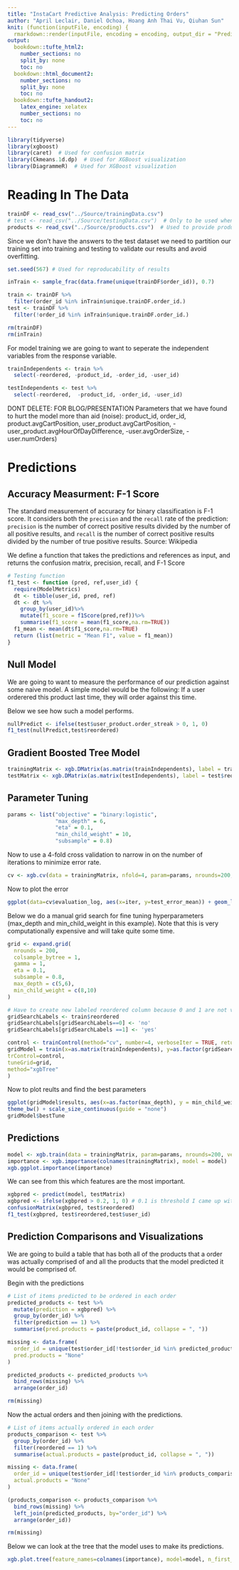 ```yaml
---
title: "InstaCart Predictive Analysis: Predicting Orders"
author: "April Leclair, Daniel Ochoa, Hoang Anh Thai Vu, Qiuhan Sun"
knit: (function(inputFile, encoding) {
  rmarkdown::render(inputFile, encoding = encoding, output_dir = "PredictiveAnalysis_HTML_Output") })
output:
  bookdown::tufte_html2:
    number_sections: no
    split_by: none
    toc: no
  bookdown::html_document2:
    number_sections: no
    split_by: none
    toc: no
  bookdown::tufte_handout2:
    latex_engine: xelatex
    number_sections: no
    toc: no
---
```


```r
library(tidyverse)
library(xgboost)
library(caret)  # Used for confusion matrix
library(Ckmeans.1d.dp)  # Used for XGBoost visualization
library(DiagrammeR)  # Used for XGBoost visualization
```

# Reading In The Data
```r
trainDF <- read_csv("../Source/trainingData.csv")
# test <- read_csv("../Source/testingData.csv")  # Only to be used when turning in to kaggle competition
products <- read_csv("../Source/products.csv")  # Used to provide product names (hasn't been incorporated yet)
```

Since we don't have the answers to the test dataset we need to partition our training set into training and testing to validate our results and avoid overfitting.
```r
set.seed(567) # Used for reproducability of results

inTrain <- sample_frac(data.frame(unique(trainDF$order_id)), 0.7)

train <- trainDF %>%
  filter(order_id %in% inTrain$unique.trainDF.order_id.)
test <- trainDF %>%
  filter(!order_id %in% inTrain$unique.trainDF.order_id.)

rm(trainDF)
rm(inTrain)
```

For model training we are going to want to seperate the independent variables from the response variable.
```r
trainIndependents <- train %>% 
  select(-reordered, -product_id, -order_id, -user_id)

testIndependents <- test %>% 
  select(-reordered,  -product_id, -order_id, -user_id)
```

DONT DELETE: FOR BLOG/PRESENTATION
Parameters that we have found to hurt the model more than aid (noise): product_id, order_id, product.avgCartPosition, user_product.avgCartPosition, -user_product.avgHourOfDayDifference, -user.avgOrderSize, -user.numOrders)

# Predictions

## Accuracy Measurment: F-1 Score

The standard measurement of accuracy for binary classification is F-1 score. It considers both the `precision` and the `recall` rate of the prediction: `precision` is the number of correct positive results divided by the number of all positive results, and `recall` is the number of correct positive results divided by the number of true positive results. Source: Wikipedia

We define a function that takes the predictions and references as input, and returns the confusion matrix, precision, recall, and F-1 Score

```r
# Testing function
f1_test <- function (pred, ref,user_id) {
  require(ModelMetrics)
  dt <- tibble(user_id, pred, ref)
  dt <- dt %>%
    group_by(user_id)%>%
    mutate(f1_score = f1Score(pred,ref))%>%
    summarise(f1_score = mean(f1_score,na.rm=TRUE))
  f1_mean <- mean(dt$f1_score,na.rm=TRUE)
  return (list(metric = "Mean F1", value = f1_mean))
}
```

## Null Model 

We are going to want to measure the performance of our prediction against some naive model. A simple model would be the following: If a user orderered this product last time, they will order against this time.

Below we see how such a model performs.
```r
nullPredict <- ifelse(test$user_product.order_streak > 0, 1, 0)
f1_test(nullPredict,test$reordered)
```

## Gradient Boosted Tree Model 

```r
trainingMatrix <- xgb.DMatrix(as.matrix(trainIndependents), label = train$reordered)
testMatrix <- xgb.DMatrix(as.matrix(testIndependents), label = test$reordered)
```

## Parameter Tuning

```r
params <- list("objective" = "binary:logistic",
               "max_depth" = 6,
               "eta" = 0.1,
               "min_child_weight" = 10,
               "subsample" = 0.8)
```


Now to use a 4-fold cross validation to narrow in on the number of iterations to minimize error rate.
```r
cv <- xgb.cv(data = trainingMatrix, nfold=4, param=params, nrounds=200, early_stopping_rounds=20, print_every_n = 10)
```

Now to plot the error
```r
ggplot(data=cv$evaluation_log, aes(x=iter, y=test_error_mean)) + geom_line() + geom_point(x=cv$best_iteration, y=min(cv$evaluation_log$test_error_mean), color="red") + labs(title="Optimal nrounds", subtitle="Using Binary Classification Error Rate", x="nrounds", y="Test Error Mean")
```

Below we do a manual grid search for fine tuning hyperparameters (max_depth and min_child_weight in this example). Note that this is very computationally expensive and will take quite some time.
```r
grid <- expand.grid(
  nrounds = 200,
  colsample_bytree = 1,
  gamma = 1,
  eta = 0.1,
  subsample = 0.8,
  max_depth = c(5,6),
  min_child_weight = c(8,10)
)

# Have to create new labeled reordered column because 0 and 1 are not valid names.
gridSearchLabels <- train$reordered
gridSearchLabels[gridSearchLabels==0] <- 'no'
gridSearchLabels[gridSearchLabels ==1] <- 'yes'

control <- trainControl(method="cv", number=4, verboseIter = TRUE, returnData = FALSE, returnResamp = "all", classProbs = TRUE, summaryFunction = twoClassSummary, allowParallel = TRUE)
gridModel = train(x=as.matrix(trainIndependents), y=as.factor(gridSearchLabels),
trControl=control,
tuneGrid=grid,
method="xgbTree"
)
```

Now to plot reults and find the best parameters 
```r
ggplot(gridModel$results, aes(x=as.factor(max_depth), y = min_child_weight, size = ROC, color = ROC)) + geom_point() +
theme_bw() + scale_size_continuous(guide = "none")
gridModel$bestTune
```

## Predictions

```r
model <- xgb.train(data = trainingMatrix, param=params, nrounds=200, verbose=FALSE)
importance <- xgb.importance(colnames(trainingMatrix), model = model)
xgb.ggplot.importance(importance)
```

We can see from this which features are the most important.

```r
xgbpred <- predict(model, testMatrix)
xgbpred <- ifelse(xgbpred > 0.2, 1, 0) # 0.1 is threshold I came up with after messing around, experiment with it
confusionMatrix(xgbpred, test$reordered)
f1_test(xgbpred, test$reordered,test$user_id)
```


## Prediction Comparisons and Visualizations

We are going to build a table that has both all of the products that a order was actually comprised of and all the products that the model predicted it would be comprised of.

Begin with the predictions
```r
# List of items predicted to be ordered in each order
predicted_products <- test %>%
  mutate(prediction = xgbpred) %>%
  group_by(order_id) %>%
  filter(prediction == 1) %>%
  summarise(pred.products = paste(product_id, collapse = ", "))

missing <- data.frame(
  order_id = unique(test$order_id[!test$order_id %in% predicted_products$order_id]),
  pred.products = "None"
)

predicted_products <- predicted_products %>%
  bind_rows(missing) %>%
  arrange(order_id)

rm(missing)
```

Now the actual orders and then joining with the predictions.
```r
# List of items actually ordered in each order
products_comparison <- test %>%
  group_by(order_id) %>%
  filter(reordered == 1) %>%
  summarise(actual.products = paste(product_id, collapse = ", "))

missing <- data.frame(
  order_id = unique(test$order_id[!test$order_id %in% products_comparison$order_id]),
  actual.products = "None"
)

(products_comparison <- products_comparison %>%
  bind_rows(missing) %>%
  left_join(predicted_products, by="order_id") %>%
  arrange(order_id))

rm(missing)
```

Below we can look at the tree that the model uses to make its predictions.
```r
xgb.plot.tree(feature_names=colnames(importance), model=model, n_first_tree=1)
```
